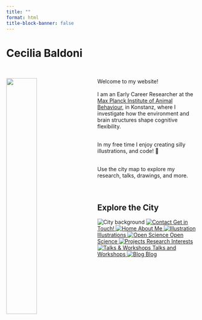 ```yaml
---
title: ""
format: html
title-block-banner: false
---
```


# Cecilia Baldoni

<br>

<img src="img/back.JPG" alt="" style="width: 40%; float: left; margin-right: 40px;"/>

Welcome to my website! <br><br>
I am an Early Career Researcher at the [Max Planck Institute of Animal Behaviour](https://www.ab.mpg.de/), in Konstanz, where I investigate how the environment and brain structures shape cognitive flexibility.<br><br>

In my free time I enjoy creating silly illustrations, and code! 🎨<br><br>

Use the city map to explore my research, talks, drawings, and more.<br><br>
<br>

## Explore the City

```{=html}
<div class="city-wrapper">
  <div class="city-layer">
    <img src="img/ceci-city.svg" alt="City background" class="city-background">

    <a href="contact.qmd" class="city-icon icon-contact">
      <img src="img/icons/contact.svg" alt="Contact">
      <span class="city-label">Get in Touch!</span>
    </a>

    <a href="about.qmd" class="city-icon icon-home">
      <img src="img/icons/home.svg" alt="Home">
      <span class="city-label">About Me</span>
    </a>

    <a href="illustrations.qmd" class="city-icon icon-illustration">
      <img src="img/icons/illustrations.svg" alt="Illustration">
      <span class="city-label">Illustrations</span>
    </a>

    <a href="open-science.qmd" class="city-icon icon-open-science">
      <img src="img/icons/open-science.svg" alt="Open Science">
      <span class="city-label">Open Science</span>
    </a>

    <a href="project.qmd#current-research" class="city-icon icon-research">
      <img src="img/icons/research.svg" alt="Projects">
      <span class="city-label">Research Interests</span>
    </a>

    <a href="talks.qmd" class="city-icon icon-talks-workshops">
      <img src="img/icons/talks-workshops.svg" alt="Talks & Workshops">
      <span class="city-label">Talks and Workshops</span>
    </a>
    
    <a href="blog/index.qmd" class="city-icon icon-blog">
      <img src="img/icons/van.svg" alt="Blog">
      <span class="city-label">Blog</span>
    </a>
  </div>
</div>
```
